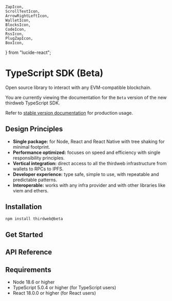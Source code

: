 	ZapIcon,
	ScrollTextIcon,
	ArrowRightLeftIcon,
	WalletIcon,
	BlocksIcon,
	CodeIcon,
	RssIcon,
	PlugZapIcon,
	BoxIcon,
} from "lucide-react";

# TypeScript SDK (Beta)

Open source library to interact with any EVM-compatible blockchain.

<Callout title='Beta Release' variant='warning'>

You are currently viewing the documentation for the `Beta` version of the new thirdweb TypeScript SDK.

Refer to [stable version documentation](/typescript-sdks/) for production usage.

</Callout>

## Design Principles

- **Single package:** for Node, React and React Native with tree shaking for minimal footprint.
- **Performance optimized:** focuses on speed and efficiency with single responsibility principles.
- **Vertical integration:** direct access to all the thirdweb infrastructure from wallets to RPCs to IPFS.
- **Developer experience:** type safe, simple to use, with repeatable and predictable patterns.
- **Interoperable:** works with any infra provider and with other libraries like viem and ethers.

## Installation

```bash
npm install thirdweb@beta
```

## Get Started

<Stack>
<ArticleIconCard
	title="Client"
	icon={ZapIcon}
	href="/typescript/v5/client"
  description="Entry point to the thirdweb SDK. It is required for all other actions."
/>

<ArticleIconCard
	title="Chain"
	icon={RssIcon}
	href="/typescript/v5/chain"
	description="Connect to any EVM chain"
/>

<ArticleIconCard
	title="Contract"
	icon={ScrollTextIcon}
	href="/typescript/v5/contract"
	description="Smart contract interface for creating transactions and read contract state"
/>

<ArticleIconCard
	title="Transactions"
	icon={ArrowRightLeftIcon}
	href="/typescript/v5/transactions"
	description="Interact with smart contracts"
/>

<ArticleIconCard
	title="Accounts & Wallets"
	icon={WalletIcon}
	href="/typescript/v5/wallets"
	description="Connect wallets and work with accounts"
/>

<ArticleIconCard
	title="Extensions"
	icon={BlocksIcon}
	href="/typescript/v5/extensions"
	description="Pre-compiled transactions for common actions"
/>

<ArticleIconCard
	title="Adapters"
	icon={PlugZapIcon}
	href="/typescript/v5/adapters"
	description="Interoperability with popular libraries"
/>

<ArticleIconCard
	title="Storage"
	icon={BoxIcon}
	href="/typescript/v5/storage"
	description="IPFS download and upload"
/>

<ArticleIconCard
	title="React"
	icon={ReactIcon}
	href="/typescript/v5/react"
	description="React components and hooks"
/>

</Stack>

## API Reference

<Stack>

<ArticleIconCard
	title="Full SDK Reference"
	icon={CodeIcon}
	href="/references/typescript/v5"
/>

</Stack>

## Requirements

- Node 18.6 or higher
- TypeScript 5.0.4 or higher (for TypeScript users)
- React 18.0.0 or higher (for React users)
